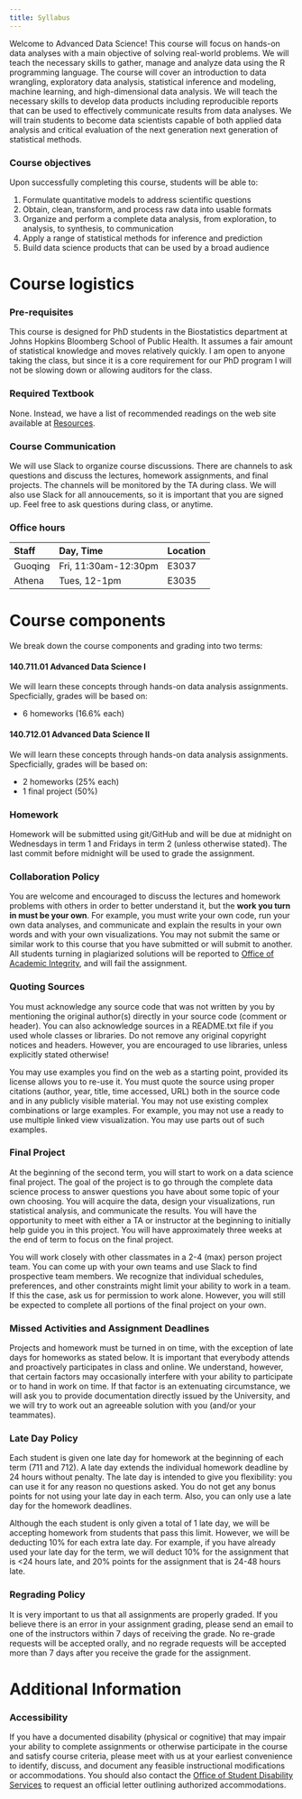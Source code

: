 ```yaml
---
title: Syllabus
---
```



Welcome to Advanced Data Science! This course will focus on hands-on data analyses with a main objective of solving real-world problems. We will teach the necessary skills to gather, manage and analyze data using the R programming language. The course will cover an introduction to data wrangling, exploratory data analysis, statistical inference and modeling, machine learning, and high-dimensional data analysis. We will teach the necessary skills to develop data products including reproducible reports that can be used to effectively communicate results from data analyses. We will train students to become data scientists capable of both applied data analysis and critical evaluation of the next generation next generation of statistical methods.

### Course objectives

Upon successfully completing this course, students will be able to:

1. Formulate quantitative models to address scientific questions
2. Obtain, clean, transform, and process raw data into usable formats
3. Organize and perform a complete data analysis, from exploration, to analysis, to synthesis, to communication
4. Apply a range of statistical methods for inference and prediction
5. Build data science products that can be used by a broad audience


# Course logistics 

### Pre-requisites

This course is designed for PhD students in the Biostatistics department at Johns Hopkins Bloomberg School of Public Health. It assumes a fair amount of statistical knowledge and moves relatively quickly. I am open to anyone taking the class, but since it is a core requirement for our PhD program I will not be slowing down or allowing auditors for the class. 

### Required Textbook

None. Instead, we have a list of recommended readings on the web site available at [Resources](resources.html).

### Course Communication

We will use Slack to organize course discussions. There are channels to ask questions and discuss the lectures, homework assignments, and final projects. The channels will be monitored by the TA during class. We will also use Slack for all annoucements, so it is important that you are signed up. Feel free to ask questions during class, or anytime. 

### Office hours

Staff          | Day, Time         | Location      |
 :------------ | :---------------  | :-----------  |
Guoqing        | Fri, 11:30am-12:30pm | E3037         |
Athena         | Tues, 12-1pm         | E3035         |

# Course components

We break down the course components and grading into two terms: 

#### 140.711.01 Advanced Data Science I

We will learn these concepts through hands-on data analysis assignments. Specficially, grades will be based on: 

* 6 homeworks (16.6% each)

#### 140.712.01 Advanced Data Science II

We will learn these concepts through hands-on data analysis assignments. Specficially, grades will be based on: 

* 2 homeworks (25% each)
* 1 final project (50%)


### Homework

Homework will be submitted using git/GitHub and will be due at midnight on Wednesdays in term 1 and Fridays in term 2 (unless otherwise stated). The last commit before midnight will be used to grade the assignment. 

### Collaboration Policy 

You are welcome and encouraged to discuss the lectures and homework problems with others in order to better understand it, but the **work you turn in must be your own**. For example, you must write your own code, run your own data analyses, and communicate and explain the results in your own words and with your own visualizations. You may not submit the same or similar work to this course that you have submitted or will submit to another. All students turning in plagiarized solutions will be reported to [Office of Academic Integrity](https://www.jhsph.edu/offices-and-services/office-of-academic-affairs/academic-integrity/index.html), and will fail the assignment. 


### Quoting Sources

You must acknowledge any source code that was not written by you by mentioning the original author(s) directly in your source code (comment or header). You can also acknowledge sources in a README.txt file if you used whole classes or libraries. Do not remove any original copyright notices and headers. However, you are encouraged to use libraries, unless explicitly stated otherwise!

You may use examples you find on the web as a starting point, provided its license allows you to re-use it. You must quote the source using proper citations (author, year, title, time accessed, URL) both in the source code and in any publicly visible material. You may not use existing complex combinations or large examples. For example, you may not use a ready to use multiple linked view visualization. You may use parts out of such examples.

### Final Project

At the beginning of the second term, you will start to work on a data science final project. The goal of the project is to go through the complete data science process to answer questions you have about some topic of your own choosing. You will acquire the data, design your visualizations, run statistical analysis, and communicate the results. You will have the opportunity to meet with either a TA or instructor at the beginning to initially help guide you in this project. You will have approximately three weeks at the end of term to focus on the final project. 

You will work closely with other classmates in a 2-4 (max) person project team. You can come up with your own teams and use Slack to find prospective team members. We recognize that individual schedules, preferences, and other constraints might limit your ability to work in a team. If this the case, ask us for permission to work alone. However, you will still be expected to complete all portions of the final project on your own. 

### Missed Activities and Assignment Deadlines

Projects and homework must be turned in on time, with the exception of late days for homeworks as stated below. It is important that everybody attends and proactively participates in class and online. We understand, however, that certain factors may occasionally interfere with your ability to participate or to hand in work on time. If that factor is an extenuating circumstance, we will ask you to provide documentation directly issued by the University, and we will try to work out an agreeable solution with you (and/or your teammates).

### Late Day Policy

Each student is given one late day for homework at the beginning of each term (711 and 712). A late day extends the individual homework deadline by 24 hours without penalty. The late day is intended to give you flexibility: you can use it for any reason no questions asked. You do not get any bonus points for not using your late day in each term. Also, you can only use a late day for the homework deadlines.

Although the each student is only given a total of 1 late day, we will be accepting homework from students that pass this limit. However, we will be deducting 10% for each extra late day. For example, if you have already used your late day for the term, we will deduct 10% for the assignment that is <24 hours late, and 20% points for the assignment that is 24-48 hours late. 


### Regrading Policy

It is very important to us that all assignments are properly graded. If you believe there is an error in your assignment grading, please send an email to one of the instructors within 7 days of receiving the grade. No re-grade requests will be accepted orally, and no regrade requests will be accepted more than 7 days after you receive the grade for the assignment.


# Additional Information

### Accessibility

If you have a documented disability (physical or cognitive) that may impair your ability to complete assignments or otherwise participate in the course and satisfy course criteria, please meet with us at your earliest convenience to identify, discuss, and document any feasible instructional modifications or accommodations. You should also contact the [Office of Student Disability Services](https://studentaffairs.jhu.edu/disabilities/) to request an official letter outlining authorized accommodations.

